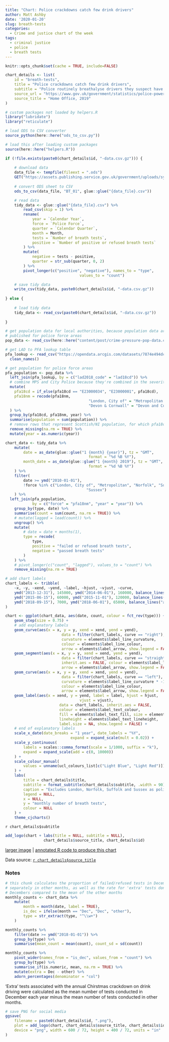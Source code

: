 ```yaml
---
title: "Chart: Police crackdowns catch few drink drivers"
author: Matt Ashby
date: '2020-01-20'
slug: breath-tests
categories:
  - Crime and justice chart of the week
tags:
  - criminal justice
  - police
  - breath tests
---
```


```r
knitr::opts_chunk$set(cache = TRUE, include=FALSE)
```

```r
chart_details <- list(
	id = "breath-tests",
	title = "Police crackdowns catch few drink drivers",
	subtitle = "Police routinely breathalyse drivers they suspect have been drinking, but also carry out an annual Christmas crackdown, breath-testing more than three times as many drivers in December as in other months. However, only about 1.6% of these extra tests catch a drink driver, compared to about 14% of routine tests.",
	source_url = "https://www.gov.uk/government/statistics/police-powers-and-procedures-england-and-wales-year-ending-31-march-2019",
	source_title = "Home Office, 2019"
)
```

```r
# custom packages not loaded by helpers.R
library("lubridate")
library("reticulate")

# load ODS to CSV converter
source_python(here::here("ods_to_csv.py"))

# load this after loading custom packages
source(here::here("helpers.R"))
```

```r
if (!file.exists(paste0(chart_details$id, "-data.csv.gz"))) {
	
	# download data
	data_file <- tempfile(fileext = ".ods")
	GET("https://assets.publishing.service.gov.uk/government/uploads/system/uploads/attachment_data/file/841257/breath-test-police-powers-procedures-mar19-hosb2519-tables.ods", write_disk(data_file))
	
	# convert ODS sheet to CSV
	ods_to_csv(data_file, "BT_01", glue::glue("{data_file}.csv"))

	# read data
	tidy_data <- glue::glue("{data_file}.csv") %>% 
		read_csv(skip = 1) %>% 
		rename(
			year = `Calendar Year`,
			force = `Police Force`,
			quarter = `Calendar Quarter`,
			month = Month,
			tests = `Number of breath tests`,
			positive = `Number of positive or refused breath tests`
		) %>% 
		mutate(
			negative = tests - positive,
			quarter = str_sub(quarter, 0, 2)
		) %>% 
		pivot_longer(c("positive", "negative"), names_to = "type", 
								 values_to = "count")

	# save tidy data
	write_csv(tidy_data, paste0(chart_details$id, "-data.csv.gz"))	
	
} else {
	
	# load tidy data
	tidy_data <- read_csv(paste0(chart_details$id, "-data.csv.gz"))
	
}

# get population data for local authorities, because population data aren't
# published for police force areas
pop_data <- read_csv(here::here("content/post/crime-pressure-pop-data.csv.gz"))

# get LAD to PFA lookup table
pfa_lookup <- read_csv("https://opendata.arcgis.com/datasets/7874e494dc544a138a502b3baba87678_0.csv") %>% 
  clean_names()
```

```r
# get population for police force areas
pfa_population <- pop_data %>% 
  left_join(pfa_lookup, by = c("lad2018_code" = "lad18cd")) %>% 
  # combine MPS and City Police because they're combined in the severity scores
  mutate(
    pfa18cd = if_else(pfa18cd == "E23000034", "E23000001", pfa18cd),
    pfa18nm = recode(pfa18nm, 
    								 "London, City of" = "Metropolitan Police",
    								 "Devon & Cornwall" = "Devon and Cornwall")
  ) %>% 
  group_by(pfa18cd, pfa18nm, year) %>% 
  summarise(population = sum(population)) %>% 
  # remove rows that represent Scottish/NI population, for which pfa18cd is NA
  remove_missing(na.rm = TRUE) %>%
  mutate(year = as.numeric(year))

chart_data <- tidy_data %>%
	mutate(
		date = as_date(glue::glue("1 {month} {year}"), tz = "GMT", 
									 format = "%d %B %Y"),
		month_date = as_date(glue::glue("1 {month} 2019"), tz = "GMT", 
									 format = "%d %B %Y")
	) %>% 
	filter(
		date >= ymd("2010-01-01"), 
		!force %in% c("London, City of", "Metropolitan", "Norfolk", "Suffolk", 
									"Sussex")
	) %>% 
  left_join(pfa_population, 
            by = c("force" = "pfa18nm", "year" = "year")) %>% 
	group_by(type, date) %>% 
	summarise(count = sum(count, na.rm = TRUE)) %>% 
	# mutate(lagged = lead(count)) %>% 
	ungroup() %>%
	mutate(
		# date = date + months(1),
		type = recode(
			type,
			positive = "failed or refused breath tests", 
			negative = "passed breath tests"
		)
	) %>% 
	# pivot_longer(c("count", "lagged"), values_to = "count") %>% 
	remove_missing(na.rm = TRUE)

# add chart labels
chart_labels <- tribble(
	~x, ~y, ~xend, ~yend, ~label, ~hjust, ~vjust, ~curve,
	ymd("2013-12-31"), 145000, ymd("2014-06-01"), 160000, balance_lines("the number of tests has been falling since 2014, likely due to budget cuts", 2), "left", "center", "left",
	ymd("2015-06-15"), 60000, ymd("2015-11-01"), 120000, balance_lines("a smaller crackdown takes place each summer", 2), "left", "bottom", "left",
	ymd("2018-09-15"), 7000, ymd("2018-06-01"), 65000, balance_lines("about 4,400 people failed a breath test per month in 2018", 4), "right", "bottom", "right"
)
```

```r
chart <- ggplot(chart_data, aes(date, count, colour = fct_rev(type))) + 
	geom_step(size = 0.75) +
	# add explanatory labels
	geom_curve(aes(x = x, y = y, xend = xend, yend = yend),
						 data = filter(chart_labels, curve == "right"), inherit.aes = FALSE, 
						 curvature = elements$label_line_curvature, 
						 colour = elements$label_line_colour, 
						 arrow = elements$label_arrow, show.legend = FALSE) +
	geom_segment(aes(x = x, y = y, xend = xend, yend = yend),
						 data = filter(chart_labels, curve == "straight"), 
						 inherit.aes = FALSE, colour = elements$label_line_colour, 
						 arrow = elements$label_arrow, show.legend = FALSE) +
	geom_curve(aes(x = x, y = y, xend = xend, yend = yend),
						 data = filter(chart_labels, curve == "left"), inherit.aes = FALSE, 
						 curvature = elements$label_line_curvature * -1, 
						 colour = elements$label_line_colour, 
						 arrow = elements$label_arrow, show.legend = FALSE) +
	geom_label(aes(x = xend, y = yend, label = label, hjust = hjust, 
								 vjust = vjust),
						data = chart_labels, inherit.aes = FALSE, 
						colour = elements$label_text_colour,
						fill = elements$label_text_fill, size = elements$label_text_size, 
						lineheight = elements$label_text_lineheight,
						label.size = NA, show.legend = FALSE) +
	# end of explanatory labels
	scale_x_date(date_breaks = "1 year", date_labels = "%Y", 
							 expand = expand_scale(mult = 0.02)) +
	scale_y_continuous(
		labels = scales::comma_format(scale = 1/1000, suffix = "k"), 
		expand = expand_scale(add = c(0, 10000))
	) + 
	scale_colour_manual(
		values = unname(ucl_colours_list[c("Light Blue", "Light Red")])
	) +
	labs(
		title = chart_details$title,
		subtitle = format_subtitle(chart_details$subtitle, .width = 90),
		caption = "Excludes London, Norfolk, Suffolk and Sussex as police could not provide consistent data for all years",
		legend = NULL,
		x = NULL,
		y = "monthly number of breath tests",
		colour = NULL
	) +
	theme_cjcharts()
```

`r chart_details$subtitle`

```r
add_logo(chart + labs(title = NULL, subtitle = NULL), 
				 chart_details$source_title, chart_details$id)
```

[larger image](../`r chart_details$id`.png)
| [annotated R code to produce this chart](https://github.com/mpjashby/lesscrime.info/blob/master/content/post/`r chart_details$id`.Rmd)

Data source: [`r chart_details$source_title`](`r chart_details$source_url`)

### Notes

```r
# this chunk calculates the proportion of failed/refused tests in December and
# separately in other months, as well as the rate for 'extra' tests done during
# Decembers compared to the mean of the other months
monthly_counts <- chart_data %>% 
	mutate(
		month = month(date, label = TRUE),
		is_dec = ifelse(month == "Dec", "Dec", "other"),
		type = str_extract(type, "^\\w+")
	)

monthly_counts %>% 
	filter(date >= ymd("2018-01-01")) %>% 
	group_by(type) %>% 
	summarise(mean_count = mean(count), count_sd = sd(count))

monthly_counts %>% 
	pivot_wider(names_from = "is_dec", values_from = "count") %>% 
	group_by(type) %>% 
	summarise_if(is.numeric, mean, na.rm = TRUE) %>% 
	mutate(extra = Dec - other) %>% 
	adorn_percentages(denominator = "col")
```

'Extra' tests associated with the annual Chirstmas crackdown on drink driving were calculated as the mean number of tests conducted in December each year minus the mean number of tests conducted in other months.

```r
# save PNG for social media
ggsave(
	filename = paste0(chart_details$id, ".png"), 
	plot = add_logo(chart, chart_details$source_title, chart_details$id), 
	device = "png", width = 600 / 72, height = 400 / 72, units = "in"
)
```

